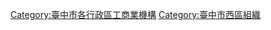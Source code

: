 {{Portal bar|臺灣|臺中|企業}}
[[Category:臺中市各行政區工商業機構|Category:臺中市各行政區工商業機構]]
[[Category:臺中市西區組織|Category:臺中市西區組織]]